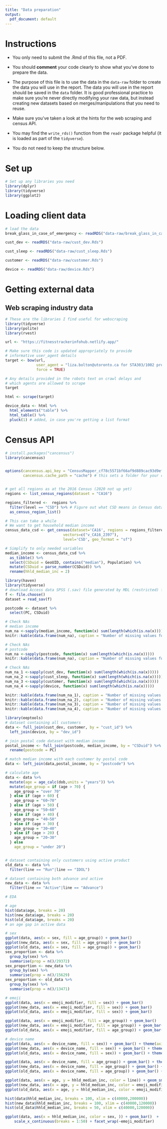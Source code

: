 ```yaml
---
title: "Data preparation"
output:
  pdf_document: default
---
```


# Instructions

- You only need to submit the .Rmd of this file, not a PDF.

- You should __comment__ your code clearly to show what you've done to prepare the data.

- The purpose of this file is to use the data in the `data-raw` folder to create the data you will use in the report. The data you will use in the report should be saved in the `data` folder. It is good professional practice to make sure you're never directly modifying your raw data, but instead creating new datasets based on merges/manipulations that you need to reuse.

- Make sure you've taken a look at the hints for the web scraping and census API. 

- You may find the `write_rds()` function from the `readr` package helpful (it is loaded as part of the `tidyverse`).

- You do not need to keep the structure below.

# Set up

```r
# Set up any libraries you need
library(dplyr)
library(tidyverse)
library(ggplot2)
```

# Loading client data

```r
# load the data
break_glass_in_case_of_emergency <- readRDS("data-raw/break_glass_in_case_of_emergency.Rds")

cust_dev <- readRDS("data-raw/cust_dev.Rds")

cust_sleep <- readRDS("data-raw/cust_sleep.Rds")

customer <- readRDS("data-raw/customer.Rds")

device <- readRDS("data-raw/device.Rds")

```

# Getting external data

## Web scraping industry data

```r
# These are the libraries I find useful for webscraping
library(tidyverse)
library(polite)
library(rvest)

url <- "https://fitnesstrackerinfohub.netlify.app/"

# Make sure this code is updated appropriately to provide 
# informative user_agent details
target <- bow(url,
              user_agent = "liza.bolton@utoronto.ca for STA303/1002 project",
              force = TRUE)

# Any details provided in the robots text on crawl delays and 
# which agents are allowed to scrape
target

html <- scrape(target)

device_data <- html %>% 
  html_elements("table") %>% 
  html_table() %>% 
  pluck(1) # added, in case you're getting a list format

```

# Census API

```r
# install.packages("cancensus")
library(cancensus)


options(cancensus.api_key = "CensusMapper_cf78c5571bf66af9d889cac93d9ef013",
        cancensus.cache_path = "cache") # this sets a folder for your cache


# get all regions as at the 2016 Census (2020 not up yet)
regions <- list_census_regions(dataset = "CA16")

regions_filtered <-  regions %>% 
  filter(level == "CSD") %>% # Figure out what CSD means in Census data
  as_census_region_list()

# This can take a while
# We want to get household median income
census_data_csd <- get_census(dataset='CA16', regions = regions_filtered,
                          vectors=c("v_CA16_2397"), 
                          level='CSD', geo_format = "sf")

# Simplify to only needed variables
median_income <- census_data_csd %>% 
  as_tibble() %>% 
  select(CSDuid = GeoUID, contains("median"), Population) %>% 
  mutate(CSDuid = parse_number(CSDuid)) %>% 
  rename(hhld_median_inc = 2)
```

```r
library(haven)
library(tidyverse)
# download Access data SPSS (.sav) file generated by MDL (restricted) from website
f <- file.choose()
dataset = read_sav(f)

postcode <- dataset %>% 
  select(PC, CSDuid)
```

```r
# Check NAs
# median income
num_na <-sapply(median_income, function(x) sum(length(which(is.na(x)))))
knitr::kable(data.frame(num_na), caption = "Number of missing values for each variable in median_income")
```

```r
# Check NAs
# postcode
num_na <-sapply(postcode, function(x) sum(length(which(is.na(x)))))
knitr::kable(data.frame(num_na), caption = "Number of missing values for each variable in postcode")
```

```r
# Check NAs
num_na_1 <-sapply(cust_dev, function(x) sum(length(which(is.na(x)))))
num_na_2 <-sapply(cust_sleep, function(x) sum(length(which(is.na(x)))))
num_na_3 <-sapply(customer, function(x) sum(length(which(is.na(x)))))
num_na_4 <-sapply(device, function(x) sum(length(which(is.na(x)))))

knitr::kable(data.frame(num_na_1), caption = "Number of missing values for each variable in cust_dev")
knitr::kable(data.frame(num_na_2), caption = "Number of missing values for each variable in cust_sleep")
knitr::kable(data.frame(num_na_3), caption = "Number of missing values for each variable in customer")
knitr::kable(data.frame(num_na_4), caption = "Number of missing values for each variable in device")

```




```r
library(eeptools)
# dataset containing all customers
data <- full_join(cust_dev, customer, by = "cust_id") %>%
  left_join(device, by = "dev_id")

# join postal code dataset with median income
postal_income <- full_join(postcode, median_income, by = "CSDuid") %>%
  rename(postcode = PC)

# match median income with each customer by postal code
data <- left_join(data,postal_income, by = "postcode") %>%

# calculate age
data <- data %>%  
  mutate(age = age_calc(dob,units = "years")) %>%
  mutate(age_group = if (age > 70) {
    age_group = "over 70"
  } else if (age > 60) {
    age_group = "60~70"
  } else if (age > 50) {
    age_group = "50~60"
  } else if (age > 40) {
    age_group = "40~50"
  } else if (age > 30) {
    age_group = "30~40"
  } else if (age > 20) {
    age_group = "20~30"
  } else 
    age_group = "under 20")


# dataset containing only customers using active product
old_data <- data %>%
  filter(line == "Run"|line == "IDOL")

# dataset containing both advance and active
new_data <- data %>%
  filter(line == "Active"|line == "Advance")
```
```r
# EDA

# age
hist(data$age, breaks = 20)
hist(new_data$age, breaks = 20)
hist(old_data$age, breaks = 20)
# an age gap in active data
```
```r
# sex
ggplot(data, aes(x = sex, fill = age_group)) + geom_bar()
ggplot(new_data, aes(x = sex, fill = age_group)) + geom_bar()
ggplot(old_data, aes(x = sex, fill = age_group)) + geom_bar()
sex_proportion <- data %>%
  group_by(sex) %>%
  summarise(prop = n()/29372)
sex_proportion <- new_data %>%
  group_by(sex) %>%
  summarise(prop = n()/15629)
sex_proportion <- old_data %>%
  group_by(sex) %>%
  summarise(prop = n()/13471)
```
```r
# emoji
ggplot(data, aes(x = emoji_modifier, fill = sex)) + geom_bar()
ggplot(new_data, aes(x = emoji_modifier, fill = sex)) + geom_bar()
ggplot(old_data, aes(x = emoji_modifier, fill = sex)) + geom_bar()
```
```r
ggplot(data, aes(x = emoji_modifier, fill = age_group)) + geom_bar()
ggplot(new_data, aes(x = emoji_modifier, fill = age_group)) + geom_bar()
ggplot(old_data, aes(x = emoji_modifier, fill = age_group)) + geom_bar()
```
```r
# device name
ggplot(data, aes(x = device_name, fill = sex)) + geom_bar() + theme(axis.text.x = element_text(angle = 45, vjust = 1, hjust=1))
ggplot(new_data, aes(x = device_name, fill = sex)) + geom_bar() + theme(axis.text.x = element_text(angle = 45, vjust = 1, hjust=1))
ggplot(old_data, aes(x = device_name, fill = sex)) + geom_bar() + theme(axis.text.x = element_text(angle = 45, vjust = 1, hjust=1))
```
```r
ggplot(data, aes(x = device_name, fill = age_group)) + geom_bar() + theme(axis.text.x = element_text(angle = 45, vjust = 1, hjust=1))
ggplot(new_data, aes(x = device_name, fill = age_group)) + geom_bar() + theme(axis.text.x = element_text(angle = 45, vjust = 1, hjust=1))
ggplot(old_data, aes(x = device_name, fill = age_group)) + geom_bar() + theme(axis.text.x = element_text(angle = 45, vjust = 1, hjust=1))
```
```r
ggplot(data, aes(x = age, y = hhld_median_inc, color = line)) + geom_smooth()
ggplot(new_data, aes(x = age, y = hhld_median_inc, color = emoji_modifier)) + geom_smooth()
ggplot(old_data, aes(x = age, y = hhld_median_inc, color = emoji_modifier)) + geom_smooth()
```
```r
hist(data$hhld_median_inc, breaks = 100, xlim = c(40000,200000))
hist(new_data$hhld_median_inc, breaks = 100, xlim = c(40000,120000))
hist(old_data$hhld_median_inc, breaks = 50, xlim = c(40000,120000))

```

```r
ggplot(data, aes(x = hhld_median_inc, color = sex, )) + geom_bar()  +
    scale_x_continuous(breaks = 1:50) + facet_wrap(~emoji_modifier)
```




